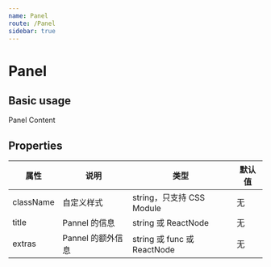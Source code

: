 ```yaml
---
name: Panel
route: /Panel
sidebar: true
---
```



# Panel

## Basic usage

<Playground>
  <Panel title="title one">
    Panel Content
  </Panel>
</Playground>

## Properties

| 属性 | 说明 | 类型 | 默认值 |
| ---- | ---- | ---- | ---- |
| className | 自定义样式 | string，只支持 CSS Module | 无 |
| title | Pannel 的信息 | string 或 ReactNode | 无 |
| extras | Pannel 的额外信息 | string 或 func 或 ReactNode | 无 |
